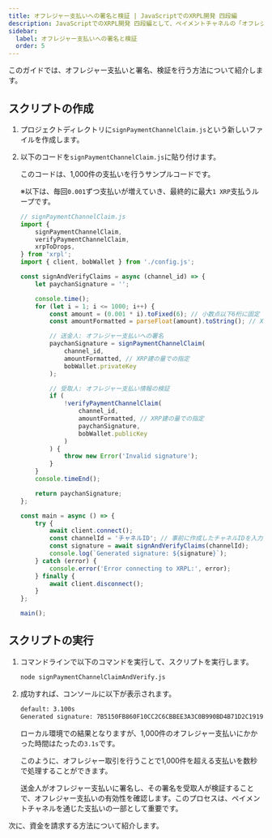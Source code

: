 ```yaml
---
title: オフレジャー支払いへの署名と検証 | JavaScriptでのXRPL開発 四段編
description: JavaScriptでのXRPL開発 四段編として、ペイメントチャネルの「オフレジャー支払いへの署名と検証」方法について解説しているページです。
sidebar:
  label: オフレジャー支払いへの署名と検証
  order: 5
---
```



このガイドでは、オフレジャー支払いと署名、検証を行う方法について紹介します。

## スクリプトの作成

<Steps>

1. プロジェクトディレクトリに`signPaymentChannelClaim.js`という新しいファイルを作成します。
2. 以下のコードを`signPaymentChannelClaim.js`に貼り付けます。

    このコードは、1,000件の支払いを行うサンプルコードです。

    ※以下は、毎回`0.001`ずつ支払いが増えていき、最終的に最大`1 XRP`支払うループです。

    ```javascript
    // signPaymentChannelClaim.js
    import {
        signPaymentChannelClaim,
        verifyPaymentChannelClaim,
        xrpToDrops,
    } from 'xrpl';
    import { client, bobWallet } from './config.js';

    const signAndVerifyClaims = async (channel_id) => {
        let paychanSignature = '';

        console.time();
        for (let i = 1; i <= 1000; i++) {
            const amount = (0.001 * i).toFixed(6); // 小数点以下6桁に固定
            const amountFormatted = parseFloat(amount).toString(); // XRP建

            // 送金人: オフレジャー支払いへの署名
            paychanSignature = signPaymentChannelClaim(
                channel_id,
                amountFormatted, // XRP建の量での指定
                bobWallet.privateKey
            );

            // 受取人: オフレジャー支払い情報の検証
            if (
                !verifyPaymentChannelClaim(
                    channel_id,
                    amountFormatted, // XRP建の量での指定
                    paychanSignature,
                    bobWallet.publicKey
                )
            ) {
                throw new Error('Invalid signature');
            }
        }
        console.timeEnd();

        return paychanSignature;
    };

    const main = async () => {
        try {
            await client.connect();
            const channelId = 'チャネルID'; // 事前に作成したチャネルIDを入力
            const signature = await signAndVerifyClaims(channelId);
            console.log(`Generated signature: ${signature}`);
        } catch (error) {
            console.error('Error connecting to XRPL:', error);
        } finally {
            await client.disconnect();
        }
    };

    main();
    ```
</Steps>


## スクリプトの実行

<Steps>

1. コマンドラインで以下のコマンドを実行して、スクリプトを実行します。

    ```bash
    node signPaymentChannelClaimAndVerify.js
    ```

2. 成功すれば、コンソールに以下が表示されます。
    ```bash
    default: 3.100s
    Generated signature: 7B5150FB860F10CC2C6CBBEE3A3C0B990BD4B71D2C1919E4AB4637A4E2CF02C592C8083FBEFAB6C9F5F6E369C7645255814BD39CDF9FCD93903FE672E1156E0A
    ```

    ローカル環境での結果となりますが、1,000件のオフレジャー支払いにかかった時間はたったの`3.1s`です。
    
    このように、オフレジャー取引を行うことで1,000件を超える支払いを数秒で処理することができます。

    <Aside>
    送金人がオフレジャー支払いに署名し、その署名を受取人が検証することで、オフレジャー支払いの有効性を確認します。このプロセスは、ペイメントチャネルを通じた支払いの一部として重要です。
    </Aside>
</Steps>

次に、資金を請求する方法について紹介します。